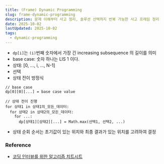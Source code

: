 ```yaml
---
title: (Frame) Dynamic Programming   
slug: frame-dynamic-programming
description: 문제 이해부터 사고 정리, 솔루션 선택까지 반복 가능한 사고 프레임 정리
date: 2025-10-02
lastUpdated: 2025-10-02
tags:
  - dynamic-programming
---
```


- `dp[i]`는 `(i)`번째 숫자에서 가장 긴 increasing subsequence 의 길이를 의미
- base case: 숫자 하나는 LIS 1 이다.
- 상태: [0, ..., i, ..., N-1]
- 선택
- 상태 전이 방정식

```
// base case
dp[0][0][...] = base case value

// 상태 전이 진행 
for 상태1 in 상태1의_모든_데이터:
  for 상태2 in 상태2의_모든_데이터:
    for ...:
      dp[상태1][상태2][...] = Math.max(선택1, 선택2, ...)
```          

- 상태 순회 순서는 초기값이 있는 위치와 최종 결과가 있는 위치를 고려하여 결정

### Reference

- [코딩 인터뷰를 위한 알고리즘 치트시트](https://www.aladin.co.kr/shop/wproduct.aspx?ItemId=301923855&start=slayer)